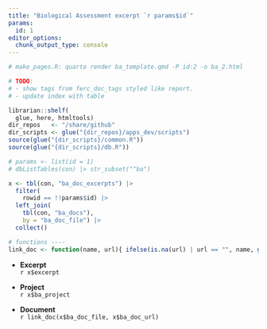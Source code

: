 ```yaml
---
title: "Biological Assessment excerpt `r params$id`"
params:
  id: 1
editor_options: 
  chunk_output_type: console
---
```


```r
# make_pages.R: quarto render ba_template.qmd -P id:2 -o ba_2.html

# TODO:
# - show tags from ferc_doc_tags styled like report.
# - update index with table

librarian::shelf(
  glue, here, htmltools)
dir_repos   <- "/share/github"
dir_scripts <- glue("{dir_repos}/apps_dev/scripts")
source(glue("{dir_scripts}/common.R"))
source(glue("{dir_scripts}/db.R"))

# params <- list(id = 1)
# dbListTables(con) |> str_subset("^ba")

x <- tbl(con, "ba_doc_excerpts") |> 
  filter(
    rowid == !!params$id) |>
  left_join(
    tbl(con, "ba_docs"),
    by = "ba_doc_file") |> 
  collect()

# functions ----
link_doc <- function(name, url){ ifelse(is.na(url) | url == "", name, glue("[{name}]({url})"))}
```

-   **Excerpt**\
    `r x$excerpt`

-   **Project**\
    `r x$ba_project`

-   **Document**\
    `r link_doc(x$ba_doc_file, x$ba_doc_url)`
